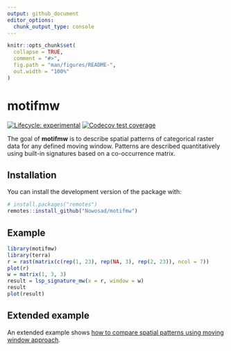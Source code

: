 ```yaml
---
output: github_document
editor_options: 
  chunk_output_type: console
---
```


<!-- README.md is generated from README.Rmd. Please edit that file -->

```r
knitr::opts_chunk$set(
  collapse = TRUE,
  comment = "#>",
  fig.path = "man/figures/README-",
  out.width = "100%"
)
```

# motifmw

<!-- badges: start -->
[![Lifecycle: experimental](https://img.shields.io/badge/lifecycle-experimental-orange.svg)](https://lifecycle.r-lib.org/articles/stages.html#experimental)
[![Codecov test coverage](https://codecov.io/gh/Nowosad/motifmw/branch/main/graph/badge.svg)](https://app.codecov.io/gh/Nowosad/motifmw?branch=main)
<!-- badges: end -->

The goal of **motifmw** is to describe spatial patterns of categorical raster data for any defined moving window. 
Patterns are described quantitatively using built-in signatures based on a co-occurrence matrix. 

## Installation

You can install the development version of the package with:

``` r
# install.packages("remotes")
remotes::install_github("Nowosad/motifmw")
```

## Example

```r
library(motifmw)
library(terra)
r = rast(matrix(c(rep(1, 23), rep(NA, 3), rep(2, 23)), ncol = 7))
plot(r)
w = matrix(1, 3, 3)
result = lsp_signature_mw(x = r, window = w)
result
plot(result)
```

## Extended example

An extended example shows [how to compare spatial patterns using moving window approach](https://jakubnowosad.com/motifmw/articles/Introduction.html).
